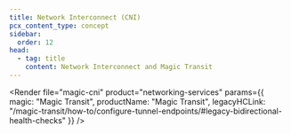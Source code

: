 ```yaml
---
title: Network Interconnect (CNI)
pcx_content_type: concept
sidebar:
  order: 12
head:
  - tag: title
    content: Network Interconnect and Magic Transit
---
```



<Render
  file="magic-cni"
  product="networking-services"
  params={{
    magic: "Magic Transit",
    productName: "Magic Transit",
    legacyHCLink: "/magic-transit/how-to/configure-tunnel-endpoints/#legacy-bidirectional-health-checks"
  }}
/>